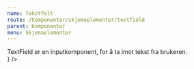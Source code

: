 ```yaml
---
name: Tekstfelt
route: /komponenter/skjemaelementer/textfield
parent: Komponenter
menu: Skjemaelementer
---
```



<PageHeader>
  TextField er en inputkomponent, for å ta imot tekst fra brukeren.
</PageHeader>

<Playground>
  <div style={{ display: 'grid', rowGap: '1em' }}>
    <TextField placeholder="Skriv her..." />
    <TextField disabled placeholder="Disabled" />
    <TextField variant="success" placeholder="Suksess" />
    <TextField variant="error" placeholder="Feil" />
    <TextField
      width="fluid"
      placeholder="Bilde Fluid og ikon som prepend"
      prepend={<ImageIcon />}
    />
    <div style={{ width: '15rem' }}>
      <TextField
        width="fluid"
        placeholder="Kortere input med fluid"
        prepend="Fra"
      />
    </div>
  </div>
</Playground>
